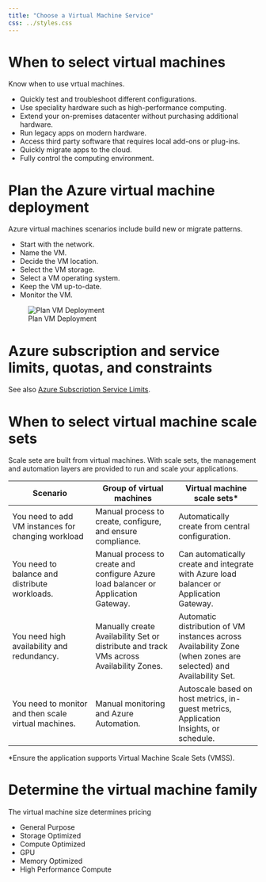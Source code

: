 ```yaml
---
title: "Choose a Virtual Machine Service"
css: ../styles.css
---
```


# When to select virtual machines
Know when to use vrtual machines.

- Quickly test and troubleshoot different configurations.
- Use speciality hardware such as high-performance computing.
- Extend your on-premises datacenter without purchasing additional hardware.
- Run legacy apps on modern hardware.
- Access third party software that requires local add-ons or plug-ins.
- Quickly migrate apps to the cloud.
- Fully control the computing environment.

# Plan the Azure virtual machine deployment
Azure virtual machines scenarios include build new or migrate patterns.

- Start with the network.
- Name the VM.
- Decide the VM location.
- Select the VM storage.
- Select a VM operating system.
- Keep the VM up-to-date.
- Monitor the VM.

![Plan VM Deployment](../images/plan-the-azure-virtual-machine-deployment.png){.center .image-large}

# Azure subscription and service limits, quotas, and constraints
See also [Azure Subscription Service Limits](https://docs.microsoft.com/en-us/azure/azure-resource-manager/management/azure-subscription-service-limits).

# When to select virtual machine scale sets
Scale sete are built from virtual machines. With scale sets, the management and automation layers are provided to run and scale your applications.

|Scenario|Group of virtual machines|Virtual machine scale sets*|
|--|--|--|
|You need to add VM instances for changing workload|Manual process to create, configure, and ensure compliance.|Automatically create from central configuration.|
|You need to balance and distribute workloads.|Manual process to create and configure Azure load balancer or Application Gateway.|Can automatically create and integrate with Azure load balancer or Application Gateway.|
|You need high availability and redundancy.|Manually create Availability Set or distribute and track VMs across Availability Zones.|Automatic distribution of VM instances across Availability Zone (when zones are selected) and Availability Set.|
|You need to monitor and then scale virtual machines.|Manual monitoring and Azure Automation.|Autoscale based on host metrics, in-guest metrics, Application Insights, or schedule.|

*Ensure the application supports Virtual Machine Scale Sets (VMSS).

# Determine the virtual machine family
The virtual machine size determines pricing

- General Purpose
- Storage Optimized
- Compute Optimized
- GPU
- Memory Optimized
- High Performance Compute
